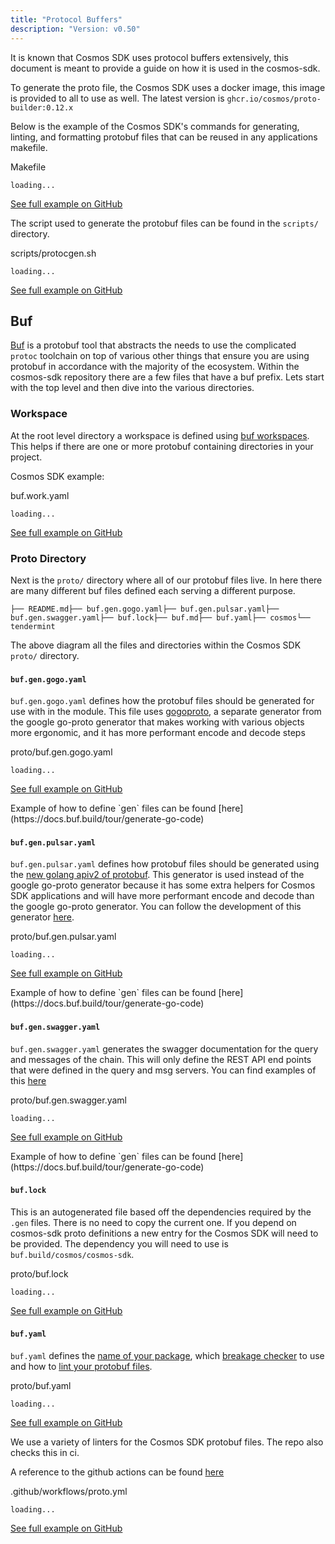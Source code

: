 ```yaml
---
title: "Protocol Buffers"
description: "Version: v0.50"
---
```


It is known that Cosmos SDK uses protocol buffers extensively, this document is meant to provide a guide on how it is used in the cosmos-sdk.

To generate the proto file, the Cosmos SDK uses a docker image, this image is provided to all to use as well. The latest version is `ghcr.io/cosmos/proto-builder:0.12.x`

Below is the example of the Cosmos SDK's commands for generating, linting, and formatting protobuf files that can be reused in any applications makefile.

Makefile

```
loading...
```

[See full example on GitHub](https://github.com/cosmos/cosmos-sdk/blob/v0.50.0-alpha.0/Makefile#L411-L432)

The script used to generate the protobuf files can be found in the `scripts/` directory.

scripts/protocgen.sh

```
loading...
```

[See full example on GitHub](https://github.com/cosmos/cosmos-sdk/blob/v0.50.0-alpha.0/scripts/protocgen.sh)

## Buf[​](#buf "Direct link to Buf")

[Buf](https://buf.build) is a protobuf tool that abstracts the needs to use the complicated `protoc` toolchain on top of various other things that ensure you are using protobuf in accordance with the majority of the ecosystem. Within the cosmos-sdk repository there are a few files that have a buf prefix. Lets start with the top level and then dive into the various directories.

### Workspace[​](#workspace "Direct link to Workspace")

At the root level directory a workspace is defined using [buf workspaces](https://docs.buf.build/configuration/v1/buf-work-yaml). This helps if there are one or more protobuf containing directories in your project.

Cosmos SDK example:

buf.work.yaml

```
loading...
```

[See full example on GitHub](https://github.com/cosmos/cosmos-sdk/blob/main/buf.work.yaml#L6-L9)

### Proto Directory[​](#proto-directory "Direct link to Proto Directory")

Next is the `proto/` directory where all of our protobuf files live. In here there are many different buf files defined each serving a different purpose.

```
├── README.md├── buf.gen.gogo.yaml├── buf.gen.pulsar.yaml├── buf.gen.swagger.yaml├── buf.lock├── buf.md├── buf.yaml├── cosmos└── tendermint
```

The above diagram all the files and directories within the Cosmos SDK `proto/` directory.

#### `buf.gen.gogo.yaml`[​](#bufgengogoyaml "Direct link to bufgengogoyaml")

`buf.gen.gogo.yaml` defines how the protobuf files should be generated for use with in the module. This file uses [gogoproto](https://github.com/gogo/protobuf), a separate generator from the google go-proto generator that makes working with various objects more ergonomic, and it has more performant encode and decode steps

proto/buf.gen.gogo.yaml

```
loading...
```

[See full example on GitHub](https://github.com/cosmos/cosmos-sdk/blob/main/proto/buf.gen.gogo.yaml#L1-L9)

<Check>
  Example of how to define `gen` files can be found [here](https://docs.buf.build/tour/generate-go-code)
</Check>

#### `buf.gen.pulsar.yaml`[​](#bufgenpulsaryaml "Direct link to bufgenpulsaryaml")

`buf.gen.pulsar.yaml` defines how protobuf files should be generated using the [new golang apiv2 of protobuf](https://go.dev/blog/protobuf-apiv2). This generator is used instead of the google go-proto generator because it has some extra helpers for Cosmos SDK applications and will have more performant encode and decode than the google go-proto generator. You can follow the development of this generator [here](https://github.com/cosmos/cosmos-proto).

proto/buf.gen.pulsar.yaml

```
loading...
```

[See full example on GitHub](https://github.com/cosmos/cosmos-sdk/blob/main/proto/buf.gen.pulsar.yaml#L1-L18)

<Check>
  Example of how to define `gen` files can be found [here](https://docs.buf.build/tour/generate-go-code)
</Check>

#### `buf.gen.swagger.yaml`[​](#bufgenswaggeryaml "Direct link to bufgenswaggeryaml")

`buf.gen.swagger.yaml` generates the swagger documentation for the query and messages of the chain. This will only define the REST API end points that were defined in the query and msg servers. You can find examples of this [here](https://github.com/cosmos/cosmos-sdk/blob/main/proto/cosmos/bank/v1beta1/query.proto#L19)

proto/buf.gen.swagger.yaml

```
loading...
```

[See full example on GitHub](https://github.com/cosmos/cosmos-sdk/blob/main/proto/buf.gen.swagger.yaml#L1-L6)

<Check>
  Example of how to define `gen` files can be found [here](https://docs.buf.build/tour/generate-go-code)
</Check>

#### `buf.lock`[​](#buflock "Direct link to buflock")

This is an autogenerated file based off the dependencies required by the `.gen` files. There is no need to copy the current one. If you depend on cosmos-sdk proto definitions a new entry for the Cosmos SDK will need to be provided. The dependency you will need to use is `buf.build/cosmos/cosmos-sdk`.

proto/buf.lock

```
loading...
```

[See full example on GitHub](https://github.com/cosmos/cosmos-sdk/blob/main/proto/buf.lock#L1-L16)

#### `buf.yaml`[​](#bufyaml "Direct link to bufyaml")

`buf.yaml` defines the [name of your package](https://github.com/cosmos/cosmos-sdk/blob/main/proto/buf.yaml#L3), which [breakage checker](https://docs.buf.build/tour/detect-breaking-changes) to use and how to [lint your protobuf files](https://buf.build/docs/tutorials/getting-started-with-buf-cli#lint-your-api).

proto/buf.yaml

```
loading...
```

[See full example on GitHub](https://github.com/cosmos/cosmos-sdk/blob/main/proto/buf.yaml#L1-L24)

We use a variety of linters for the Cosmos SDK protobuf files. The repo also checks this in ci.

A reference to the github actions can be found [here](https://github.com/cosmos/cosmos-sdk/blob/main/.github/workflows/proto.yml#L1-L32)

.github/workflows/proto.yml

```
loading...
```

[See full example on GitHub](https://github.com/cosmos/cosmos-sdk/blob/main/.github/workflows/proto.yml#L1-L32)
